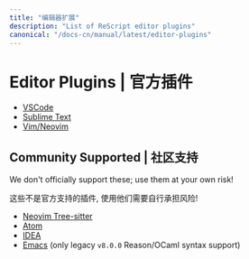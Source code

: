 ```yaml
---
title: "编辑器扩展"
description: "List of ReScript editor plugins"
canonical: "/docs-cn/manual/latest/editor-plugins"
---
```


# Editor Plugins | 官方插件

- [VSCode](https://marketplace.visualstudio.com/items?itemName=chenglou92.rescript-vscode)
- [Sublime Text](https://github.com/reasonml-editor/sublime-reason)
- [Vim/Neovim](https://github.com/rescript-lang/vim-rescript)

## Community Supported | 社区支持

We don't officially support these; use them at your own risk!

这些不是官方支持的插件, 使用他们需要自行承担风险!

- [Neovim Tree-sitter](https://github.com/nkrkv/nvim-treesitter-rescript)
- [Atom](https://atom.io/packages/ide-rescript)
- [IDEA](https://github.com/reasonml-editor/reasonml-idea-plugin)
- [Emacs](https://github.com/reasonml-editor/reason-mode) (only legacy `v8.0.0` Reason/OCaml syntax support)
